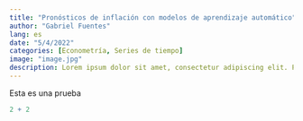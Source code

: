 ```yaml
---
title: "Pronósticos de inflación con modelos de aprendizaje automático"
author: "Gabriel Fuentes"
lang: es
date: "5/4/2022"
categories: [Econometría, Series de tiempo]
image: "image.jpg"
description: Lorem ipsum dolor sit amet, consectetur adipiscing elit. Phasellus molestie eros tincidunt, dictum enim et, gravida ante. Aenean semper nulla non ligula malesuada elementum. Morbi quis mollis lorem.
---
```


Esta es una prueba

```r
2 + 2
```
